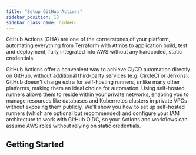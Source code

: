 ```yaml
---
title: "Setup GitHub Actions"
sidebar_position: 10
sidebar_class_name: hidden
---
```


<Intro>
  GitHub Actions (GHA) are one of the cornerstones of your platform, automating everything from Terraform with Atmos to application build, test and deployment, fully integrated into AWS without any hardcoded, static credentials.
</Intro>

GitHub Actions offer a convenient way to achieve CI/CD automation directly on GitHub, without additional third-party services (e.g. CircleCI or Jenkins). GitHub doesn't charge extra for self-hosting runners, unlike many other platforms, making them an ideal choice for automation. Using self-hosted runners allows them to reside within your private networks, enabling you to manage resources like databases and Kubernetes clusters in private VPCs without exposing them publicly. We'll show you how to set up self-hosted runners (which are optional but recommended) and configure your IAM architecture to work with GitHub OIDC, so your Actions and workflows can assume AWS roles without relying on static credentials.

## Getting Started

<DocCardList/>
